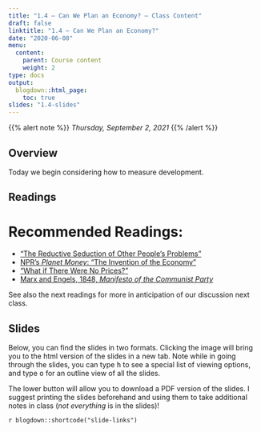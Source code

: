 ```yaml
---
title: "1.4 — Can We Plan an Economy? — Class Content"
draft: false
linktitle: "1.4 — Can We Plan an Economy?"
date: "2020-06-08"
menu:
  content:
    parent: Course content
    weight: 2
type: docs
output:
  blogdown::html_page:
    toc: true
slides: "1.4-slides"
---
```


{{% alert note %}}
*Thursday, September 2, 2021*
{{% /alert %}}

## <i class="fas fa-info-circle fa-lg"></i> Overview

Today we begin considering how to measure development. 

## <i class="fas fa-book-reader fa-lg"></i> Readings

# Recommended Readings:

- [<i class="fas fa-external-link-square-alt"></i> "The Reductive Seduction of Other People's Problems"](https://brightthemag.com/the-reductive-seduction-of-other-people-s-problems-3c07b307732d)
- [<i class="fas fa-podcast"></i> NPR's *Planet Money*: "The Invention of the Economy"](https://www.npr.org/sections/money/2014/03/05/286366404/episode-521-the-invention-of-the-economy)
- [<i class="fab fa-youtube"></i> "What if There Were No Prices?"](https://www.youtube.com/watch?v=zkPGfTEZ_r4)
- [<i class="fas fa-external-link-square-alt"></i> Marx and Engels, 1848, *Manifesto of the Communist Party*](https://www.marxists.org/archive/marx/works/1848/communist-manifesto/)

See also the next readings for more in anticipation of our discussion next class.

## <i class="fas fa-chalkboard-teacher"></i> Slides

Below, you can find the slides in two formats. Clicking the image will bring you to the html version of the slides in a new tab. Note while in going through the slides, you can type <kbd>h</kbd> to see a special list of viewing options, and type <kbd>o</kbd> for an outline view of all the slides.

The lower button will allow you to download a PDF version of the slides. I suggest printing the slides beforehand and using them to take additional notes in class (*not everything* is in the slides)!

`r blogdown::shortcode("slide-links")`